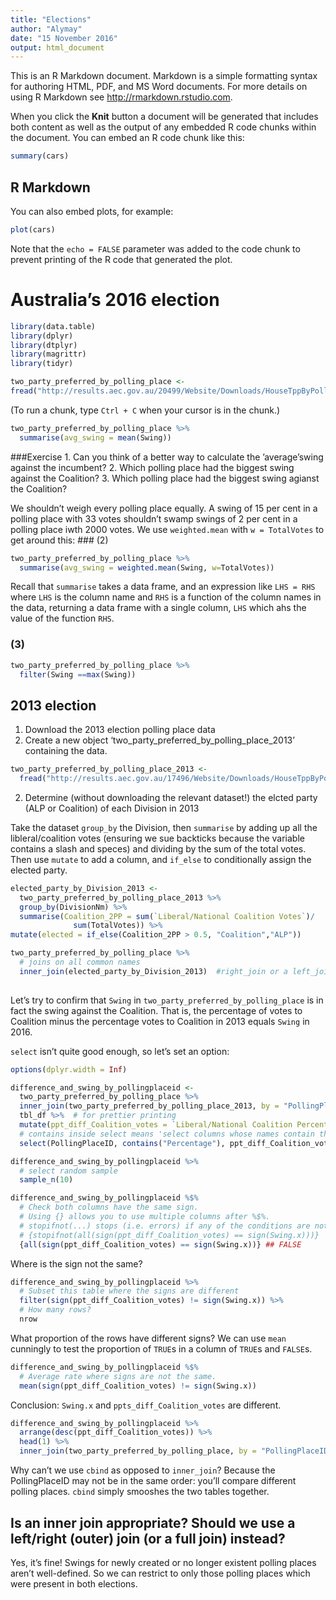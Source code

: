 ```yaml
---
title: "Elections"
author: "Alymay"
date: "15 November 2016"
output: html_document
---
```


This is an R Markdown document. Markdown is a simple formatting syntax for authoring HTML, PDF, and MS Word documents. For more details on using R Markdown see <http://rmarkdown.rstudio.com>.

When you click the **Knit** button a document will be generated that includes both content as well as the output of any embedded R code chunks within the document. You can embed an R code chunk like this:


```r
summary(cars)
```

## R Markdown
You can also embed plots, for example:

```r
plot(cars)
```

Note that the `echo = FALSE` parameter was added to the code chunk to prevent printing of the R code that generated the plot.

# Australia's 2016 election

```r
library(data.table)
library(dplyr)
library(dtplyr)
library(magrittr)
library(tidyr)

```

```r
two_party_preferred_by_polling_place <-
fread("http://results.aec.gov.au/20499/Website/Downloads/HouseTppByPollingPlaceDownload-20499.csv")

```
(To run a chunk, type `Ctrl + C` when your cursor is in the chunk.)

```r
two_party_preferred_by_polling_place %>%
  summarise(avg_swing = mean(Swing))
```

###Exercise
1. Can you think of a better way to calculate the 'average'swing against the incumbent?
2. Which polling place had the biggest swing against the Coalition?
3. Which polling place had the biggest swing agianst the Coalition?

We shouldn't weigh every polling place equally. A swing of 15 per cent in a polling place with 33 votes shouldn't swamp swings of 2 per cent in a polling place iwth 2000 votes. We use `weighted.mean` with `w = TotalVotes` to get around this:
### (2)

```r
two_party_preferred_by_polling_place %>%
  summarise(avg_swing = weighted.mean(Swing, w=TotalVotes))
```

Recall that `summarise` takes a data frame, and an expression like `LHS = RHS` where `LHS` is the column name and `RHS` is a function of the column names in the data, returning a data frame with a single column, `LHS` which ahs the value of the function `RHS`.

### (3)
```r
two_party_preferred_by_polling_place %>%
  filter(Swing ==max(Swing))
```

## 2013 election
1. Download the 2013 election polling place data
2. Create a new object 'two_party_preferred_by_polling_place_2013' containing the data.

```r
two_party_preferred_by_polling_place_2013 <-
  fread("http://results.aec.gov.au/17496/Website/Downloads/HouseTppByPollingPlaceDownload-17496.csv")
```
2. Determine (without downloading the relevant dataset!) the elcted party (ALP or Coalition) of each Division in 2013

Take the dataset `group_by` the Division, then `summarise` by adding up all the libleral/coalition votes (ensuring we sue backticks because the variable contains a slash and speces) and dividing by the sum of the total votes. Then use `mutate` to add a column, and `if_else` to conditionally assign the elected party.


```r
elected_party_by_Division_2013 <-
  two_party_preferred_by_polling_place_2013 %>%
  group_by(DivisionNm) %>%
  summarise(Coalition_2PP = sum(`Liberal/National Coalition Votes`)/
              sum(TotalVotes)) %>%
mutate(elected = if_else(Coalition_2PP > 0.5, "Coalition","ALP"))
```

``` r
two_party_preferred_by_polling_place %>%
  # joins on all common names
  inner_join(elected_party_by_Division_2013)  #right_join or a left_join (for an outer join (inner will leave out anything missing on one side)) 
  
```
Let's try to confirm that `Swing` in `two_party_preferred_by_polling_place` is in fact the swing against the Coalition. That is, the percentage of votes to Coalition minus the percentage votes to Coalition in 2013 equals `Swing` in 2016.

`select` isn't quite good enough, so let's set an option:

```r
options(dplyr.width = Inf)
```

```r
difference_and_swing_by_pollingplaceid <- 
  two_party_preferred_by_polling_place %>%
  inner_join(two_party_preferred_by_polling_place_2013, by = "PollingPlaceID") %>%
  tbl_df %>%  # for prettier printing
  mutate(ppt_diff_Coalition_votes = `Liberal/National Coalition Percentage.x` - `Liberal/National Coalition Percentage.y`) %>%
  # contains inside select means 'select columns whose names contain that string'
  select(PollingPlaceID, contains("Percentage"), ppt_diff_Coalition_votes, Swing.x) 
```

```r
difference_and_swing_by_pollingplaceid %>%
  # select random sample
  sample_n(10)
```

```r
difference_and_swing_by_pollingplaceid %$%
  # Check both columns have the same sign.
  # Using {} allows you to use multiple columns after %$%.
  # stopifnot(...) stops (i.e. errors) if any of the conditions are not met.
  # {stopifnot(all(sign(ppt_diff_Coalition_votes) == sign(Swing.x)))}
  {all(sign(ppt_diff_Coalition_votes) == sign(Swing.x))} ## FALSE
```

Where is the sign not the same?
```r
difference_and_swing_by_pollingplaceid %>%
  # Subset this table where the signs are different
  filter(sign(ppt_diff_Coalition_votes) != sign(Swing.x)) %>%
  # How many rows?
  nrow
```

What proportion of the rows have different signs? We can use `mean` cunningly to test the proportion of `TRUE`s in a column of `TRUE`s and `FALSE`s.

```r
difference_and_swing_by_pollingplaceid %$%
  # Average rate where signs are not the same.
  mean(sign(ppt_diff_Coalition_votes) != sign(Swing.x))
```

Conclusion: `Swing.x` and `ppts_diff_Coalition_votes` are different.

```r
difference_and_swing_by_pollingplaceid %>%
  arrange(desc(ppt_diff_Coalition_votes)) %>%
  head(1) %>%
  inner_join(two_party_preferred_by_polling_place, by = "PollingPlaceID")
```



Why can't we use `cbind` as opposed to `inner_join`? Because the PollingPlaceID may not be in the same order: you'll compare different polling places. `cbind` simply smooshes the two tables together.

## Is an inner join appropriate? Should we use a left/right (outer) join (or a full join) instead?

Yes, it's fine! Swings for newly created or no longer existent polling places aren't well-defined. So we can restrict to only those polling places which were present in both elections.
